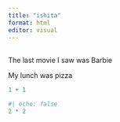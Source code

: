 ```yaml
---
title: "ishita"
format: html
editor: visual
---
```


## 

The last movie I saw was Barbie

My lunch was pizza

```r
1 + 1
```

```r
#| echo: false
2 * 2
```
